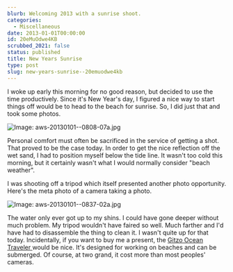 ```yaml
---
blurb: Welcoming 2013 with a sunrise shoot.
categories:
  - Miscellaneous
date: 2013-01-01T00:00:00
id: 20eMuOdwe4KB
scrubbed_2021: false
status: published
title: New Years Sunrise
type: post
slug: new-years-sunrise--20emuodwe4kb
---
```


I woke up early this morning for no good reason, but decided to use the time productively. Since it's New Year's day, I figured a nice way to start things off would be to head to the beach for sunrise. So, I did just that and took some photos.

![Image: aws-20130101--0808-07a.jpg](/aws-20130101--0808-07a.jpg)

Personal comfort must often be sacrificed in the service of getting a shot. That proved to be the case today. In order to get the nice reflection off the wet sand, I had to position myself below the tide line. It wasn't too cold this morning, but it certainly wasn't what I would normally consider "beach weather".

I was shooting off a tripod which itself presented another photo opportunity. Here's the meta photo of a camera taking a photo. 

![Image: aws-20130101--0837-02a.jpg](/aws-20130101--0837-02a.jpg)

The water only ever got up to my shins. I could have gone deeper without much problem. My tripod wouldn't have faired so well. Much farther and I'd have had to disassemble the thing to clean it. I wasn't quite up for that today. Incidentally, if you want to buy me a present, the [Gitzo Ocean Traveler ](http://www.amazon.com/gp/product/B009S0SBMM/ref=as_li_ss_tl?ie=UTF8&tag=tioa-20&linkCode=as2&camp=1789&creative=390957&creativeASIN=B009S0SBMM) would be nice. It's designed for working on beaches and can be submerged. Of course, at two grand, it cost more than most peoples' cameras.